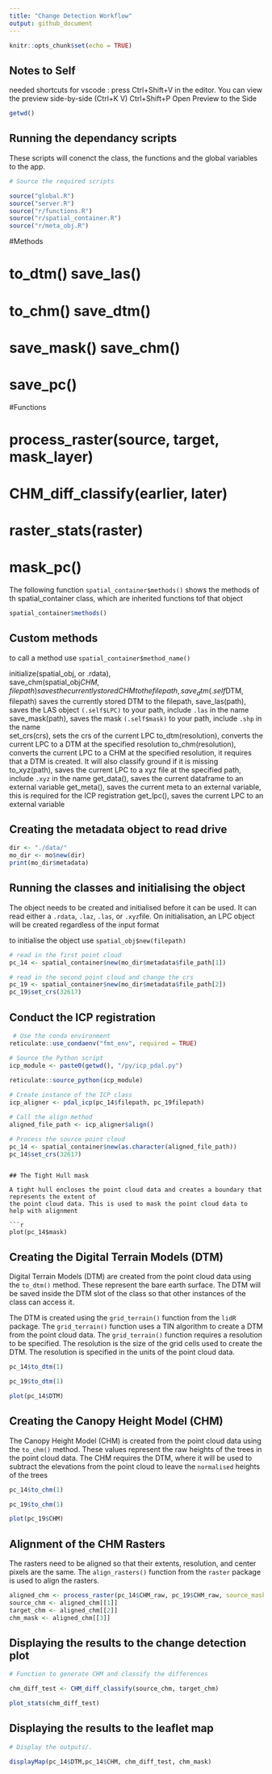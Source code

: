 ```yaml
---
title: "Change Detection Workflow"
output: github_document
---
```


```r
knitr::opts_chunk$set(echo = TRUE)
```

## Notes to Self

needed shortcuts for vscode : press Ctrl+Shift+V in the editor. You can view the preview side-by-side (Ctrl+K V) 
Ctrl+Shift+P Open Preview to the Side

```r


getwd()
```

## Running the dependancy scripts

These scripts will conenct the class, the functions and the global variables to the app.

```r
# Source the required scripts

source("global.R")
source("server.R")
source("r/functions.R")
source("r/spatial_container.R")
source("r/meta_obj.R")
```

#Methods

# to_dtm()        save_las()
# to_chm()        save_dtm()
# save_mask()     save_chm()
# save_pc()


#Functions

# process_raster(source, target, mask_layer)
# CHM_diff_classify(earlier, later)
# raster_stats(raster)
# mask_pc()


The following function `spatial_container$methods()` shows the methods of th spatial_container class, which are inherited functions tof that object

```r
spatial_container$methods()
```

## Custom methods

to call a method use `spatial_container$method_name()`

initialize(spatial_obj, or .rdata),  
save_chm(spatial_obj$CHM, filepath) saves the currently stored CHM to the filepath,
save_dtm(.self$DTM, filepath)  saves the currently stored DTM to the filepath,
save_las(path), saves the LAS object `(.self$LPC)` to your path, include `.las` in the name
save_mask(path), saves the mask `(.self$mask)` to your path, include `.shp` in the name      
set_crs(crs), sets the crs of the current LPC
to_dtm(resolution), converts the current LPC to a DTM at the specified resolution
to_chm(resolution), converts the current LPC to a CHM at the specified resolution, it requires that a DTM is created. It will also classify ground if it is missing         
to_xyz(path), saves the current LPC to a xyz file at the specified path, include `.xyz` in the name
get_data(), saves the current dataframe to an external variable
get_meta(), saves the current meta to an external variable, this is required for the ICP registration
get_lpc(),  saves the current LPC to an external variable        


## Creating the metadata object to read drive
```r
dir <- "./data/"
mo_dir <- mo$new(dir)
print(mo_dir$metadata)
```


## Running the classes and initialising the object

The object needs to be created and initialised before it can be used. It can read either a `.rdata`, `.laz`, `.las`, or `.xyz `file.
On initialisation, an LPC object will be created regardless of the input format

to initialise the object use `spatial_obj$new(filepath)`

```r
# read in the first point cloud
pc_14 <- spatial_container$new(mo_dir$metadata$file_path[1])

# read in the second point cloud and change the crs
pc_19 <- spatial_container$new(mo_dir$metadata$file_path[2])
pc_19$set_crs(32617)
```

## Conduct the ICP registration

```r

 # Use the conda environment
reticulate::use_condaenv("fmt_env", required = TRUE)

# Source the Python script
icp_module <- paste0(getwd(), "/py/icp_pdal.py")

reticulate::source_python(icp_module)
        
# Create instance of the ICP class
icp_aligner <- pdal_icp(pc_14$filepath, pc_19filepath)

# Call the align method
aligned_file_path <- icp_aligner$align()

# Process the source point cloud
pc_14 <- spatial_container$new(as.character(aligned_file_path))
pc_14$set_crs(32617)
```

```

## The Tight Hull mask

A tight hull encloses the point cloud data and creates a boundary that represents the extent of 
the point cloud data. This is used to mask the point cloud data to help with alignment

```r
plot(pc_14$mask)
```


## Creating the Digital Terrain Models (DTM)

Digital Terrain Models (DTM) are created from the point cloud data using the `to_dtm()` method. These represent the bare earth surface.
The DTM will be saved inside the DTM slot of the class so that other instances of the class can access it.

The DTM is created using the `grid_terrain()` function from the `lidR` package. The `grid_terrain()` function uses a TIN algorithm to create a DTM from 
the point cloud data. The `grid_terrain()` function requires a resolution to be specified. 
The resolution is the size of the grid cells used to create the DTM. 
The resolution is specified in the units of the point cloud data. 



```r
pc_14$to_dtm(1)

pc_19$to_dtm(1)

plot(pc_14$DTM)
```


## Creating the Canopy Height Model (CHM)

The Canopy Height Model (CHM) is created from the point cloud data using the `to_chm()` method. 
These values represent the raw heights of the trees in the point cloud data.
The CHM requires the DTM, where it will be used to subtract the elevations from the point cloud to leave the `normalised` heights of the trees


```r
pc_14$to_chm(1)

pc_19$to_chm(1)

plot(pc_19$CHM)

```


## Alignment of the CHM Rasters

The rasters need to be aligned so that their extents, resolution, and center pixels are the same.
The `align_rasters()` function from the `raster` package is used to align the rasters.


```r
aligned_chm <- process_raster(pc_14$CHM_raw, pc_19$CHM_raw, source_mask = pc_14$mask, target_mask = pc_19$mask, method = "bilinear")
source_chm <- aligned_chm[[1]]
target_chm <- aligned_chm[[2]]
chm_mask <- aligned_chm[[3]]

```

## Displaying the results to the change detection plot

```r
# Function to generate CHM and classify the differences

chm_diff_test <- CHM_diff_classify(source_chm, target_chm)

plot_stats(chm_diff_test)

```

## Displaying the results to the leaflet map

```r

# Display the outputs/. 

displayMap(pc_14$DTM,pc_14$CHM, chm_diff_test, chm_mask)
```